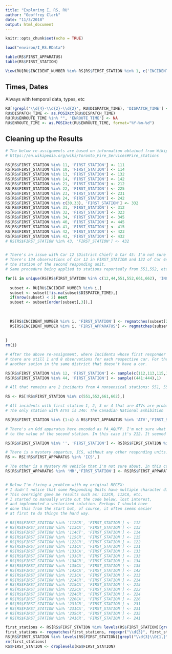 ```yaml
---
title: "Exploring I, RS, RU"
author: "Geoffrey Clark"
date: "11/3/2018"
output: html_document
---
```


```r
knitr::opts_chunk$set(echo = TRUE)
```


```r
load("environ/I_RS.RData")
```

```r
table(RS$FIRST_APPARATUS)
table(RS$FIRST_STATION)

View(RU[RU$INCIDENT_NUMBER %in% RS[RS$FIRST_STATION %in% 1, c('INCIDENT_NUMBER','FIRST_APPARATUS','FIRST_STATION')][1],]) # Mostly ATVs
```

## Times, Dates
Always with temporal data, types, etc
```r
RU[!grepl('\\d{4}-\\d{2}-\\d{2}', RU$DISPATCH_TIME), 'DISPATCH_TIME'] <- NA
RU$DISPATCH_TIME <- as.POSIXct(RU$DISPATCH_TIME)
RU[RU$ENROUTE_TIME %in% "", 'ENROUTE_TIME'] <- NA
RU$ENROUTE_TIME <- as.POSIXct(RU$ENROUTE_TIME, format="%Y-%m-%d")
```


## Cleaning up the Results

```r
# The below re-assignments are based on information obtained from Wikipedia:
# https://en.wikipedia.org/wiki/Toronto_Fire_Services#Fire_stations

RS[RS$FIRST_STATION %in% 11, 'FIRST_STATION'] <- 111
RS[RS$FIRST_STATION %in% 10, 'FIRST_STATION'] <- 114
RS[RS$FIRST_STATION %in% 13, 'FIRST_STATION'] <- 132
RS[RS$FIRST_STATION %in% 14, 'FIRST_STATION'] <- 142
RS[RS$FIRST_STATION %in% 21, 'FIRST_STATION'] <- 212
RS[RS$FIRST_STATION %in% 22, 'FIRST_STATION'] <- 225
RS[RS$FIRST_STATION %in% 23, 'FIRST_STATION'] <- 231
RS[RS$FIRST_STATION %in% 24, 'FIRST_STATION'] <- 242
RS[RS$FIRST_STATION %in% c(30,33), 'FIRST_STATION'] <- 332
RS[RS$FIRST_STATION %in% 31, 'FIRST_STATION'] <- 312
RS[RS$FIRST_STATION %in% 32, 'FIRST_STATION'] <- 323
RS[RS$FIRST_STATION %in% 34, 'FIRST_STATION'] <- 345
RS[RS$FIRST_STATION %in% 40, 'FIRST_STATION'] <- 445
RS[RS$FIRST_STATION %in% 41, 'FIRST_STATION'] <- 415
RS[RS$FIRST_STATION %in% 42, 'FIRST_STATION'] <- 423
RS[RS$FIRST_STATION %in% 43, 'FIRST_STATION'] <- 432
# RS[RS$FIRST_STATION %in% 43, 'FIRST_STATION'] <- 432


# There's an issue with Car 12 (District Chief) & Car 45: I'm not sure what station they're from.
# There's 134 observations of Car 12 in FIRST_STATION and 132 of Car 44 so I'm going to re-appoint these cases to
# the station of the second responding unit.
# Same procedure being applied to stations reportedly from 551,552, etc. There are no such stations.

for(i in unique(RS[RS$FIRST_STATION %in% c(12,44,551,552,661,662), 'INCIDENT_NUMBER'])){
  
  subset <- RU[RU$INCIDENT_NUMBER %in% i,]
  subset <- subset[!is.na(subset$DISPATCH_TIME),]
  if(nrow(subset) < 2) next
  subset <- subset[order(subset[,3]),]
  
  
  
  RS[RS$INCIDENT_NUMBER %in% i, 'FIRST_STATION'] <- regmatches(subset[2,'CAD_UNIT_ID'], regexpr("\\D+", subset[2,'CAD_UNIT_ID']), invert=T)[[1]][2] 
  RS[RS$INCIDENT_NUMBER %in% i, 'FIRST_APPARATUS'] <- regmatches(subset[2,'CAD_UNIT_ID'], regexpr("\\D+", subset[2,'CAD_UNIT_ID']), invert=F)
    
  
}
rm(i)

# After the above re-assignment, where Incidents whose first responder was from Car 12 or Car 44 were assigned to second responder,
# there are still 1 and 8 observations for each respective car. For these incidents I am going to arbitrarily assign them to
# another sation in the same district that doesn't have a car.

RS[RS$FIRST_STATION %in% 12, 'FIRST_STATION'] <- sample(c(112,113,115,116,121,122),1)
RS[RS$FIRST_STATION %in% 44, 'FIRST_STATION'] <- sample((441:444),1)

# All that remains are 2 incidents from 4 nonsensical stations: 551, 552, and 661. There are 4 incidents from 662. I'm going to drop them all.

RS <- RS[!RS$FIRST_STATION %in% c(551,552,661,662),]

# All incidents with first station 1, 2, 3 or 4 that are ATVs are probably from the CNE
# The only station with ATVs is 346: The Canadian National Exhibition

RS[RS$FIRST_STATION %in% (1:4) & RS$FIRST_APPARATUS %in% 'ATV','FIRST_STATION'] <- 346

# There's an Odd apparatus here encoded as PA_AQUFP. I'm not sure what that means but am going to skip it and re-assign the first station
# to the value of the second station. In this case it's 212. It seemed important to keep because it's a critical incident. 

RS[RS$FIRST_STATION %in% '', 'FIRST_STATION'] <- RS[RS$FIRST_STATION %in% '', 'SECOND_STATION']

# There is a mystery appartus, ICS, without any other responding units. It's not a critical incident so I'm dropping it.
RS <- RS[!RS$FIRST_APPARATUS %in% 'ICS',]

# The other is a Mystery MR vehicle that I'm not sure about. In this case there's other units so I'll assign FIRST to value of SECOND.
RS[RS$FIRST_APPARATUS %in% 'MR','FIRST_STATION'] <- RS[RS$FIRST_APPARATUS %in% 'MR','SECOND_STATION']


# Below I'm fixing a problem with my original REGEX:
# I didn't notice that some Responding Units have multiple character digit breaks.
# This oversight gave me results such as: 112CR, 112CA, etc. 
# I started to manually write out the code below, lost interest,
# and implemented a vectorized solution. Perhaps I should have
# done this from the start but, of course, it often seems easier
# at first to do things the hard way. 

# RS[RS$FIRST_STATION %in% '112CR', 'FIRST_STATION'] <- 112
# RS[RS$FIRST_STATION %in% '113CA', 'FIRST_STATION'] <- 113
# RS[RS$FIRST_STATION %in% '114CT', 'FIRST_STATION'] <- 114
# RS[RS$FIRST_STATION %in% '115CR', 'FIRST_STATION'] <- 115
# RS[RS$FIRST_STATION %in% '122CR', 'FIRST_STATION'] <- 122
# RS[RS$FIRST_STATION %in% '131CA', 'FIRST_STATION'] <- 131
# RS[RS$FIRST_STATION %in% '133CA', 'FIRST_STATION'] <- 133
# RS[RS$FIRST_STATION %in% '133CR', 'FIRST_STATION'] <- 133
# RS[RS$FIRST_STATION %in% '134CR', 'FIRST_STATION'] <- 134
# RS[RS$FIRST_STATION %in% '135CA', 'FIRST_STATION'] <- 135
# RS[RS$FIRST_STATION %in% '142CA', 'FIRST_STATION'] <- 142
# RS[RS$FIRST_STATION %in% '213CA', 'FIRST_STATION'] <- 213
# RS[RS$FIRST_STATION %in% '214CR', 'FIRST_STATION'] <- 214
# RS[RS$FIRST_STATION %in% '215CA', 'FIRST_STATION'] <- 215
# RS[RS$FIRST_STATION %in% '222CA', 'FIRST_STATION'] <- 222
# RS[RS$FIRST_STATION %in% '224CR', 'FIRST_STATION'] <- 224
# RS[RS$FIRST_STATION %in% '226CA', 'FIRST_STATION'] <- 226
# RS[RS$FIRST_STATION %in% '231CR', 'FIRST_STATION'] <- 231
# RS[RS$FIRST_STATION %in% '231CA', 'FIRST_STATION'] <- 231
# RS[RS$FIRST_STATION %in% '235CR', 'FIRST_STATION'] <- 235
# RS[RS$FIRST_STATION %in% '241CR', 'FIRST_STATION'] <- 241

first_stations <- RS[RS$FIRST_STATION %in% levels(RS$FIRST_STATION)[grepl("\\d{3}\\D{1,}",levels(RS$FIRST_STATION))], 'FIRST_STATION']
first_stations <- regmatches(first_stations, regexpr("\\d{3}", first_stations))
RS[RS$FIRST_STATION %in% levels(RS$FIRST_STATION)[grepl("\\d{3}\\D{1,}",levels(RS$FIRST_STATION))], 'FIRST_STATION'] <- first_stations
rm(first_stations)
RS$FIRST_STATION <- droplevels(RS$FIRST_STATION)
```





